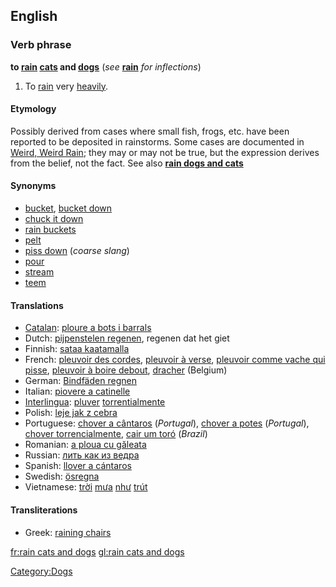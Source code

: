 ==English==
===Verb phrase===
'''to [[rain]] [[cat]]s and [[dog]]s''' (''see'' '''[[rain]]''' ''for inflections'')

#{{idiom}} To [[rain]] very [[heavily]].

====Etymology====
Possibly derived from cases where small fish, frogs, etc. have been reported to be deposited in rainstorms. Some cases are documented in [http://paranormal.about.com/library/weekly/aa082602a.htm Weird, Weird Rain]; they may or may not be true, but the expression derives from the belief, not the fact.  See also '''[[rain dogs and cats]]'''

====Synonyms====
*[[bucket]], [[bucket down]]
*[[chuck it down]]
*[[rain buckets]]
*[[pelt]]
*[[piss down]] (''coarse slang'')
*[[pour]]
*[[stream]]
*[[teem]]

====Translations====
*[[Catalan]]: [[ploure a bots i barrals]]
*Dutch: [[pijpenstelen regenen]], regenen dat het giet
*Finnish: [[sataa kaatamalla]]
*French: [[pleuvoir des cordes]], [[pleuvoir à verse]], [[pleuvoir comme vache qui pisse]], [[pleuvoir à boire debout]], [[dracher]] (Belgium)
*German: [[Bindfäden regnen]]
*Italian: [[piovere a catinelle]]
*[[Interlingua]]: [[pluver]] [[torrentialmente]]
*Polish: [[leje jak z cebra]]
*Portuguese: [[chover a cântaros]] (''Portugal''), [[chover a potes]] (''Portugal''), [[chover torrencialmente]], [[cair um toró]] (''Brazil'')
*Romanian: [[a ploua cu găleata]]
*Russian: [[лить как из ведра]]
*Spanish: [[llover a cántaros]]
*Swedish: [[ösregna]]
*Vietnamese: [[trời]] [[mưa]] [[như]] [[trút]]

====Transliterations====
{{rfc|invalid heading - include this on the appropriate Greek page}}
*Greek: [[raining chairs]]

[[Category:Dogs]]

[[fr:rain cats and dogs]]
[[gl:rain cats and dogs]]